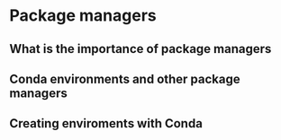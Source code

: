 # Package managers

## What is the importance of package managers

## Conda environments and other package managers

## Creating enviroments with Conda

